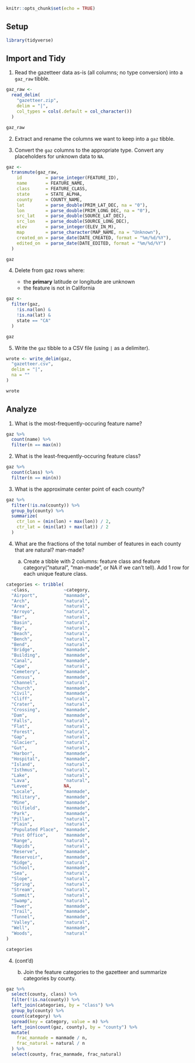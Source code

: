 ```r
knitr::opts_chunk$set(echo = TRUE)
```

## Setup

```r
library(tidyverse)
```

## Import and Tidy

1. Read the gazetteer data as-is (all columns; no type conversion) into a `gaz_raw` tibble.

```r
gaz_raw <-
  read_delim(
    "gazetteer.zip",
    delim = "|",
    col_types = cols(.default = col_character())
  )

gaz_raw
```

2. Extract and rename the columns we want to keep into a `gaz` tibble.

3. Convert the `gaz` columns to the appropriate type. Convert any placeholders for unknown data to `NA`.

```r
gaz <-
  transmute(gaz_raw,
    id         = parse_integer(FEATURE_ID),
    name       = FEATURE_NAME,
    class      = FEATURE_CLASS,
    state      = STATE_ALPHA,
    county     = COUNTY_NAME,
    lat        = parse_double(PRIM_LAT_DEC, na = "0"),
    lon        = parse_double(PRIM_LONG_DEC, na = "0"),
    src_lat    = parse_double(SOURCE_LAT_DEC),
    src_lon    = parse_double(SOURCE_LONG_DEC),
    elev       = parse_integer(ELEV_IN_M),
    map        = parse_character(MAP_NAME, na = "Unknown"),
    created_on = parse_date(DATE_CREATED, format = "%m/%d/%Y"),
    edited_on  = parse_date(DATE_EDITED, format = "%m/%d/%Y")
  )

gaz
```

4. Delete from gaz rows where:

    - the **primary** latitude or longitude are unknown
    - the feature is not in California

```r
gaz <-
  filter(gaz,
    !is.na(lon) &
    !is.na(lat) &
    state == "CA"
  )

gaz
```

5. Write the `gaz` tibble to a CSV file (using `|` as a delimiter).

```r
wrote <- write_delim(gaz,
  "gazetteer.csv",
  delim = "|",
  na = ""
)

wrote
```

## Analyze

1. What is the most-frequently-occuring feature name?

```r
gaz %>%
  count(name) %>%
  filter(n == max(n))
```

2. What is the least-frequently-occuring feature class?

```r
gaz %>%
  count(class) %>%
  filter(n == min(n))
```

3. What is the approximate center point of each county? 

```r
gaz %>%
  filter(!is.na(county)) %>%
  group_by(county) %>%
  summarize(
    ctr_lon = (min(lon) + max(lon)) / 2,
    ctr_lat = (min(lat) + max(lat)) / 2
  )
```

4. What are the fractions of the total number of features in each county that are natural? man-made?

    a. Create a tibble with 2 columns: feature class and feature category("natural", "man-made", or NA if we can't tell). Add 1 row for each unique feature class.

```r
categories <- tribble(
  ~class,             ~category,
  "Airport",          "manmade",
  "Arch",             "natural",
  "Area",             "natural",
  "Arroyo",           "natural",
  "Bar",              "natural",
  "Basin",            "natural",
  "Bay",              "natural",
  "Beach",            "natural",
  "Bench",            "natural",
  "Bend",             "natural",
  "Bridge",           "manmade",
  "Building",         "manmade",
  "Canal",            "manmade",
  "Cape",             "natural",
  "Cemetery",         "manmade",
  "Census",           "manmade",
  "Channel",          "natural",
  "Church",           "manmade",
  "Civil",            "manmade",
  "Cliff",            "natural",
  "Crater",           "natural",
  "Crossing",         "manmade",
  "Dam",              "manmade",
  "Falls",            "natural",
  "Flat",             "natural",
  "Forest",           "natural",
  "Gap",              "natural",
  "Glacier",          "natural",
  "Gut",              "natural",
  "Harbor",           "manmade",
  "Hospital",         "manmade",
  "Island",           "natural",
  "Isthmus",          "natural",
  "Lake",             "natural",
  "Lava",             "natural",
  "Levee",            NA,
  "Locale",           "manmade",
  "Military",         "manmade",
  "Mine",             "manmade",
  "Oilfield",         "manmade",
  "Park",             "manmade",
  "Pillar",           "natural",
  "Plain",            "natural",
  "Populated Place",  "manmade",
  "Post Office",      "manmade",
  "Range",            "natural",
  "Rapids",           "natural",
  "Reserve",          "manmade",
  "Reservoir",        "manmade",
  "Ridge",            "natural",
  "School",           "manmade",
  "Sea",              "natural",
  "Slope",            "natural",
  "Spring",           "natural",
  "Stream",           "natural",
  "Summit",           "natural",
  "Swamp",            "natural",
  "Tower",            "manmade",
  "Trail",            "manmade",
  "Tunnel",           "manmade",
  "Valley",           "natural",
  "Well",             "manmade",
  "Woods",            "natural"
)

categories
```

4. (cont'd)

    b. Join the feature categories to the gazetteer and summarize categories by county.

```r
gaz %>%
  select(county, class) %>%
  filter(!is.na(county)) %>%
  left_join(categories, by = "class") %>%
  group_by(county) %>%
  count(category) %>%
  spread(key = category, value = n) %>%
  left_join(count(gaz, county), by = "county") %>%
  mutate(
    frac_manmade = manmade / n,
    frac_natural = natural / n
  ) %>%
  select(county, frac_manmade, frac_natural)
```
